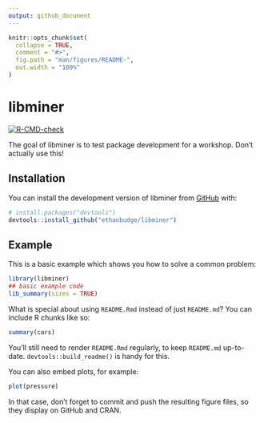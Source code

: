 ```yaml
---
output: github_document
---
```


<!-- README.md is generated from README.Rmd. Please edit that file -->

```r
knitr::opts_chunk$set(
  collapse = TRUE,
  comment = "#>",
  fig.path = "man/figures/README-",
  out.width = "100%"
)
```

# libminer

<!-- badges: start -->
[![R-CMD-check](https://github.com/ethanbudge/libminer/actions/workflows/R-CMD-check.yaml/badge.svg)](https://github.com/ethanbudge/libminer/actions/workflows/R-CMD-check.yaml)
<!-- badges: end -->

The goal of libminer is to test package development for a workshop. Don't actually use this!

## Installation

You can install the development version of libminer from [GitHub](https://github.com/) with:

``` r
# install.packages("devtools")
devtools::install_github("ethanbudge/libminer")
```

## Example

This is a basic example which shows you how to solve a common problem:

```r
library(libminer)
## basic example code
lib_summary(sizes = TRUE)
```

What is special about using `README.Rmd` instead of just `README.md`? You can include R chunks like so:

```r
summary(cars)
```

You'll still need to render `README.Rmd` regularly, to keep `README.md` up-to-date. `devtools::build_readme()` is handy for this.

You can also embed plots, for example:

```r
plot(pressure)
```

In that case, don't forget to commit and push the resulting figure files, so they display on GitHub and CRAN.
